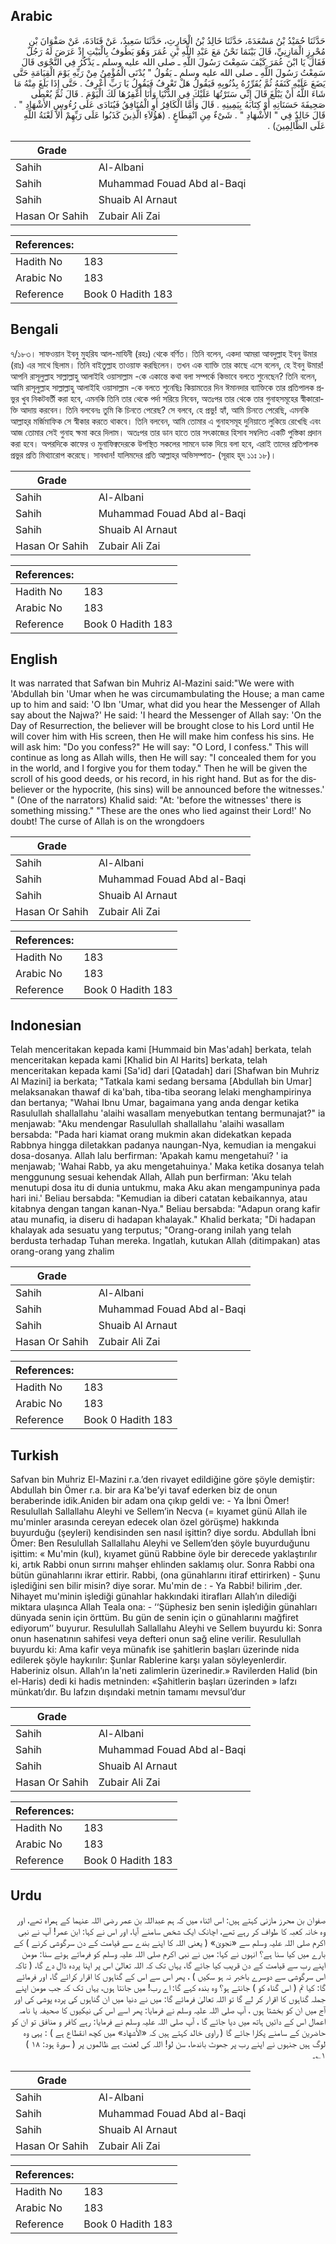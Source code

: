 ## Arabic


<div dir="rtl" lang="ar" style={{fontSize:'larger',backgroundColor:'#f8f9fa',padding:20}}>
حَدَّثَنَا حُمَيْدُ بْنُ مَسْعَدَةَ، حَدَّثَنَا خَالِدُ بْنُ الْحَارِثِ، حَدَّثَنَا سَعِيدٌ، عَنْ قَتَادَةَ، عَنْ صَفْوَانَ بْنِ مُحْرِزٍ الْمَازِنِيِّ، قَالَ بَيْنَمَا نَحْنُ مَعَ عَبْدِ اللَّهِ بْنِ عُمَرَ وَهُوَ يَطُوفُ بِالْبَيْتِ إِذْ عَرَضَ لَهُ رَجُلٌ فَقَالَ يَا ابْنَ عُمَرَ كَيْفَ سَمِعْتَ رَسُولَ اللَّهِ ـ صلى الله عليه وسلم ـ يَذْكُرُ فِي النَّجْوَى قَالَ سَمِعْتُ رَسُولَ اللَّهِ ـ صلى الله عليه وسلم ـ يَقُولُ ‏"‏ يُدْنَى الْمُؤْمِنُ مِنْ رَبِّهِ يَوْمَ الْقِيَامَةِ حَتَّى يَضَعَ عَلَيْهِ كَنَفَهُ ثُمَّ يُقَرِّرُهُ بِذُنُوبِهِ فَيَقُولُ هَلْ تَعْرِفُ فَيَقُولُ يَا رَبِّ أَعْرِفُ ‏.‏ حَتَّى إِذَا بَلَغَ مِنْهُ مَا شَاءَ اللَّهُ أَنْ يَبْلُغَ قَالَ إِنِّي سَتَرْتُهَا عَلَيْكَ فِي الدُّنْيَا وَأَنَا أَغْفِرُهَا لَكَ الْيَوْمَ ‏.‏ قَالَ ثُمَّ يُعْطَى صَحِيفَةَ حَسَنَاتِهِ أَوْ كِتَابَهُ بِيَمِينِهِ ‏.‏ قَالَ وَأَمَّا الْكَافِرُ أَوِ الْمُنَافِقُ فَيُنَادَى عَلَى رُءُوسِ الأَشْهَادِ ‏"‏ ‏.‏ قَالَ خَالِدٌ فِي ‏"‏ الأَشْهَادِ ‏"‏ ‏.‏ شَىْءٌ مِنِ انْقِطَاعٍ ‏.‏ ‏(هَؤُلاَءِ الَّذِينَ كَذَبُوا عَلَى رَبِّهِمْ أَلاَ لَعْنَةُ اللَّهِ عَلَى الظَّالِمِينَ)‏ ‏.‏
</div>
<div style={{backgroundColor:'#f8f9fa',padding:20, marginBottom: 10}}><table> <thead> <tr> <th>Grade</th> <th></th> </tr> </thead> <tbody> <tr><td>Sahih</td><td>Al-Albani</td></tr><tr><td>Sahih</td><td>Muhammad Fouad Abd al-Baqi</td></tr><tr><td>Sahih</td><td>Shuaib Al Arnaut</td></tr><tr><td>Hasan Or Sahih</td><td>Zubair Ali Zai</td></tr></tbody></table><table> <thead> <tr> <th>References:</th> <th></th> </tr> </thead> <tbody><tr><td>Hadith No</td><td>183</td></tr><tr><td>Arabic No</td><td>183</td></tr><tr><td>Reference</td><td>Book 0 Hadith 183</td></tr></tbody></table></div>

## Bengali


<div dir="ltr" lang="bn" style={{fontSize:'larger',backgroundColor:'#f8f9fa',padding:20}}>
৭/১৮৩। সাফওয়ান ইবনু মুহরিয আল-মাযিনী (রহঃ) থেকে বর্ণিত। তিনি বলেন, একদা আমরা আবদুল্লাহ ইবনু উমার (রাঃ) এর সাথে ছিলাম। তিনি বাইতুল্লাহ তাওয়াফ করছিলেন। তখন এক ব্যাক্তি তার কাছে এসে বলেন, হে ইবনু উমার! আপনি রাসূলুল্লাহ সাল্লাল্লাহু আলাইহি ওয়াসাল্লাম -কে একান্তে কথা বলা সম্পর্কে কিভাবে বলতে শুনেছেন? তিনি বলেন, আমি রাসূলুল্লাহ সাল্লাল্লাহু আলাইহি ওয়াসাল্লাম -কে বলতে শুনেছিঃ কিয়ামতের দিন ঈমানদার ব্যাক্তিকে তার প্রতিপালক প্রভুর খুব নিকটবর্তী করা হবে, এমনকি তিনি তার থেকে পর্দা সরিয়ে নিবেন, অতঃপর তার থেকে তার গুনাহসমূহের স্বীকারোক্তি আদায় করবেন। তিনি বলবেনঃ তুমি কি চিনতে পেরেছ? সে বলবে, হে প্রভু! হ্যাঁ, আমি চিনতে পেরেছি, এমনকি আল্লাহ্‌র মর্জিমাফিক সে স্বীকার করতে থাকবে। তিনি বলবেন, আমি তোমার এ গুনাহসমূহ দুনিয়াতে লুকিয়ে রেখেছি এবং আজ তোমার সেই গুনাহ ক্ষমা করে দিলাম। অতঃপর তার ডান হাতে তার সৎকাজের হিসাব সম্বলিত একটি পুস্তিকা প্রদান করা হবে। অপরদিকে কাফের ও মুনাফিক্বদেরকে উপস্থিত সকলের সামনে ডাক দিয়ে বলা হবে, এরাই তাদের প্রতিপালক প্রভুর প্রতি মিথ্যারোপ করেছে। সাবধান! যালিমদের প্রতি আল্লাহ্‌র অভিসম্পাত- (সূরাহ হূদ ১১ঃ ১৮)।
</div>
<div style={{backgroundColor:'#f8f9fa',padding:20, marginBottom: 10}}><table> <thead> <tr> <th>Grade</th> <th></th> </tr> </thead> <tbody> <tr><td>Sahih</td><td>Al-Albani</td></tr><tr><td>Sahih</td><td>Muhammad Fouad Abd al-Baqi</td></tr><tr><td>Sahih</td><td>Shuaib Al Arnaut</td></tr><tr><td>Hasan Or Sahih</td><td>Zubair Ali Zai</td></tr></tbody></table><table> <thead> <tr> <th>References:</th> <th></th> </tr> </thead> <tbody><tr><td>Hadith No</td><td>183</td></tr><tr><td>Arabic No</td><td>183</td></tr><tr><td>Reference</td><td>Book 0 Hadith 183</td></tr></tbody></table></div>

## English


<div dir="ltr" lang="en" style={{fontSize:'larger',backgroundColor:'#f8f9fa',padding:20}}>
It was narrated that Safwan bin Muhriz Al-Mazini said:"We were with 'Abdullah bin 'Umar when he was circumambulating the House; a man came up to him and said: 'O Ibn 'Umar, what did you hear the Messenger of Allah say about the Najwa?' He said: 'I heard the Messenger of Allah say: 'On the Day of Resurrection, the believer will be brought close to his Lord until He will cover him with His screen, then He will make him confess his sins. He will ask him: "Do you confess?" He will say: "O Lord, I confess." This will continue as long as Allah wills, then He will say: "I concealed them for you in the world, and I forgive you for them today." Then he will be given the scroll of his good deeds, or his record, in his right hand. But as for the disbeliever or the hypocrite, (his sins) will be announced before the witnesses.' " (One of the narrators) Khalid said: "At: 'before the witnesses' there is something missing." "These are the ones who lied against their Lord!' No doubt! The curse of Allah is on the wrongdoers
</div>
<div style={{backgroundColor:'#f8f9fa',padding:20, marginBottom: 10}}><table> <thead> <tr> <th>Grade</th> <th></th> </tr> </thead> <tbody> <tr><td>Sahih</td><td>Al-Albani</td></tr><tr><td>Sahih</td><td>Muhammad Fouad Abd al-Baqi</td></tr><tr><td>Sahih</td><td>Shuaib Al Arnaut</td></tr><tr><td>Hasan Or Sahih</td><td>Zubair Ali Zai</td></tr></tbody></table><table> <thead> <tr> <th>References:</th> <th></th> </tr> </thead> <tbody><tr><td>Hadith No</td><td>183</td></tr><tr><td>Arabic No</td><td>183</td></tr><tr><td>Reference</td><td>Book 0 Hadith 183</td></tr></tbody></table></div>

## Indonesian


<div dir="ltr" lang="id" style={{fontSize:'larger',backgroundColor:'#f8f9fa',padding:20}}>
Telah menceritakan kepada kami [Hummaid bin Mas'adah] berkata, telah menceritakan kepada kami [Khalid bin Al Harits] berkata, telah menceritakan kepada kami [Sa'id] dari [Qatadah] dari [Shafwan bin Muhriz Al Mazini] ia berkata; "Tatkala kami sedang bersama [Abdullah bin Umar] melaksanakan thawaf di ka'bah, tiba-tiba seorang lelaki menghampirinya dan bertanya; "Wahai Ibnu Umar, bagaimana yang anda dengar ketika Rasulullah shallallahu 'alaihi wasallam menyebutkan tentang bermunajat?" ia menjawab: "Aku mendengar Rasulullah shallallahu 'alaihi wasallam bersabda: "Pada hari kiamat orang mukmin akan didekatkan kepada Rabbnya hingga diletakkan padanya naungan-Nya, kemudian ia mengakui dosa-dosanya. Allah lalu berfirman: 'Apakah kamu mengetahui? ' ia menjawab; 'Wahai Rabb, ya aku mengetahuinya.' Maka ketika dosanya telah menggunung sesuai kehendak Allah, Allah pun berfirman: 'Aku telah menutupi dosa itu di dunia untukmu, maka Aku akan mengampuninya pada hari ini.' Beliau bersabda: "Kemudian ia diberi catatan kebaikannya, atau kitabnya dengan tangan kanan-Nya." Beliau bersabda: "Adapun orang kafir atau munafiq, ia diseru di hadapan khalayak." Khalid berkata; "Di hadapan khalayak ada sesuatu yang terputus; "Orang-orang inilah yang telah berdusta terhadap Tuhan mereka. Ingatlah, kutukan Allah (ditimpakan) atas orang-orang yang zhalim
</div>
<div style={{backgroundColor:'#f8f9fa',padding:20, marginBottom: 10}}><table> <thead> <tr> <th>Grade</th> <th></th> </tr> </thead> <tbody> <tr><td>Sahih</td><td>Al-Albani</td></tr><tr><td>Sahih</td><td>Muhammad Fouad Abd al-Baqi</td></tr><tr><td>Sahih</td><td>Shuaib Al Arnaut</td></tr><tr><td>Hasan Or Sahih</td><td>Zubair Ali Zai</td></tr></tbody></table><table> <thead> <tr> <th>References:</th> <th></th> </tr> </thead> <tbody><tr><td>Hadith No</td><td>183</td></tr><tr><td>Arabic No</td><td>183</td></tr><tr><td>Reference</td><td>Book 0 Hadith 183</td></tr></tbody></table></div>

## Turkish


<div dir="ltr" lang="tr" style={{fontSize:'larger',backgroundColor:'#f8f9fa',padding:20}}>
Safvan bin Muhriz El-Mazini r.a.’den rivayet edildiğine göre şöyle demiştir: Abdullah bin Ömer r.a. bir ara Ka'be’yi tavaf ederken biz de onun beraberinde idik.Aniden bir adam ona çıkıp geldi ve: - Ya İbni Ömer! Resulullah Sallallahu Aleyhi ve Sellem’in Necva (= kıyamet günü Allah ile mu'minler arasında cereyan edecek olan özel görüşme) hakkında buyurduğu (şeyleri) kendisinden sen nasıl işittin? diye sordu. Abdullah İbni Ömer: Ben Resulullah Sallallahu Aleyhi ve Sellem’den şöyle buyurduğunu işittim: « Mu'min (kul), kıyamet günü Rabbine öyle bir derecede yaklaştırılır ki, artık Rabbi onun sırrını mahşer ehlinden saklamış olur. Sonra Rabbi ona bütün günahlarını ikrar ettirir. Rabbi, (ona günahlarını itiraf ettirirken) - Şunu işlediğini sen bilir misin? diye sorar. Mu'min de : - Ya Rabbi! bilirim ,der. Nihayet mu'minin işlediği günahlar hakkındaki itirafları Allah’ın dilediği miktara ulaşınca Allah Teala ona: - ‘‘Şüphesiz ben senin işlediğin günahları dünyada senin için örttüm. Bu gün de senin için o günahlarını mağfiret ediyorum’’ buyurur. Resulullah Sallallahu Aleyhi ve Sellem buyurdu ki: Sonra onun hasenatının sahifesi veya defteri onun sağ eline verilir. Resulullah buyurdu ki: Ama kafir veya münafık ise şahitlerin başları üzerinde nida edilerek şöyle haykırılır: Şunlar Rablerine karşı yalan söyleyenlerdir. Haberiniz olsun. Allah’ın la'neti zalimlerin üzerinedir.» Ravilerden Halid (bin el-Haris) dedi ki hadis metninden: «Şahitlerin başları üzerinden » lafzı münkatı’dır. Bu lafzın dışındaki metnin tamamı mevsul’dur
</div>
<div style={{backgroundColor:'#f8f9fa',padding:20, marginBottom: 10}}><table> <thead> <tr> <th>Grade</th> <th></th> </tr> </thead> <tbody> <tr><td>Sahih</td><td>Al-Albani</td></tr><tr><td>Sahih</td><td>Muhammad Fouad Abd al-Baqi</td></tr><tr><td>Sahih</td><td>Shuaib Al Arnaut</td></tr><tr><td>Hasan Or Sahih</td><td>Zubair Ali Zai</td></tr></tbody></table><table> <thead> <tr> <th>References:</th> <th></th> </tr> </thead> <tbody><tr><td>Hadith No</td><td>183</td></tr><tr><td>Arabic No</td><td>183</td></tr><tr><td>Reference</td><td>Book 0 Hadith 183</td></tr></tbody></table></div>

## Urdu


<div dir="rtl" lang="ur" style={{fontSize:'larger',backgroundColor:'#f8f9fa',padding:20}}>
صفوان بن محرز مازنی کہتے ہیں: اس اثناء میں کہ ہم عبداللہ بن عمر رضی اللہ عنہما کے ہمراہ تھے، اور وہ خانہ کعبہ کا طواف کر رہے تھے، اچانک ایک شخص سامنے آیا، اور اس نے کہا: ابن عمر! آپ نے نبی اکرم صلی اللہ علیہ وسلم سے «نجویٰ» ( یعنی اللہ کا اپنے بندے سے قیامت کے دن سرگوشی کرنے ) کے بارے میں کیا سنا ہے؟ انہوں نے کہا: میں نے نبی اکرم صلی اللہ علیہ وسلم کو فرماتے ہوئے سنا: مومن اپنے رب سے قیامت کے دن قریب کیا جائے گا، یہاں تک کہ اللہ تعالیٰ اس پر اپنا پردہ ڈال دے گا، ( تاکہ اس سرگوشی سے دوسرے باخبر نہ ہو سکیں ) ، پھر اس سے اس کے گناہوں کا اقرار کرائے گا، اور فرمائے گا: کیا تم ( اس گناہ کو ) جانتے ہو؟ وہ بندہ کہے گا: اے رب! میں جانتا ہوں، یہاں تک کہ جب مومن اپنے جملہ گناہوں کا اقرار کر لے گا تو اللہ تعالیٰ فرمائے گا: میں نے دنیا میں ان گناہوں کی پردہ پوشی کی اور آج میں ان کو بخشتا ہوں ، آپ صلی اللہ علیہ وسلم نے فرمایا: پھر اسے اس کی نیکیوں کا صحیفہ یا نامہ اعمال اس کے دائیں ہاتھ میں دیا جائے گا ، آپ صلی اللہ علیہ وسلم نے فرمایا: رہے کافر و منافق تو ان کو حاضرین کے سامنے پکارا جائے گا ( راوی خالد کہتے ہیں کہ «الأشهاد» میں کچھ انقطاع ہے ) : یہی وہ لوگ ہیں جنہوں نے اپنے رب پر جھوٹ باندھا، سن لو! اللہ کی لعنت ہے ظالموں پر ( سورۃ ہود: ۱۸ ) ۱؎۔
</div>
<div style={{backgroundColor:'#f8f9fa',padding:20, marginBottom: 10}}><table> <thead> <tr> <th>Grade</th> <th></th> </tr> </thead> <tbody> <tr><td>Sahih</td><td>Al-Albani</td></tr><tr><td>Sahih</td><td>Muhammad Fouad Abd al-Baqi</td></tr><tr><td>Sahih</td><td>Shuaib Al Arnaut</td></tr><tr><td>Hasan Or Sahih</td><td>Zubair Ali Zai</td></tr></tbody></table><table> <thead> <tr> <th>References:</th> <th></th> </tr> </thead> <tbody><tr><td>Hadith No</td><td>183</td></tr><tr><td>Arabic No</td><td>183</td></tr><tr><td>Reference</td><td>Book 0 Hadith 183</td></tr></tbody></table></div>